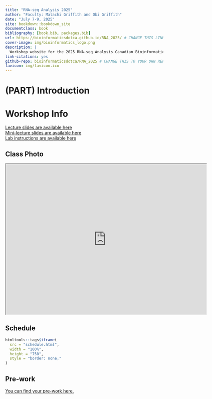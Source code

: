 ```yaml
--- 
title: "RNA-seq Analysis 2025"
author: "Faculty: Malachi Griffith and Obi Griffith"
date: "July 7-9, 2025"
site: bookdown::bookdown_site
documentclass: book
bibliography: [book.bib, packages.bib]
url: https://bioinformaticsdotca.github.io/RNA_2025/ # CHANGE THIS LINK TO YOUR LANDING PAGE LINK
cover-image: img/bioinformatics_logo.png
description: |
  Workshop website for the 2025 RNA-seq Analysis Canadian Bioinformatics Workshop
link-citations: yes
github-repo: bioinformaticsdotca/RNA_2025 # CHANGE THIS TO YOUR OWN REPO
favicon: img/favicon.ico
---
```


# (PART) Introduction {-}

# Workshop Info
[Lecture slides are available here](https://drive.google.com/drive/folders/1Tnb-PBaisxxURp3YlJIi0a9ltXqm7xsW)  
[Mini-lecture slides are available here](https://drive.google.com/drive/folders/1tjvdLh-YG_glR05k4xq1ZCRWb3OG4nBw)  
[Lab instructions are available here](rnabio.org)

## Class Photo

<iframe src="https://drive.google.com/file/d/1Eu7eAB7KcTrwjucIR86GKepeREwRx0iy/preview" width="640" height="480" allow="autoplay"></iframe>

## Schedule

```r
htmltools::tags$iframe(
  src = "schedule.html",
  width = "100%",
  height = "750",
  style = "border: none;"
)
``` 
## Pre-work

[You can find your pre-work here.](https://docs.google.com/forms/d/e/1FAIpQLSfiHztWIonpGIAVOmfhpFQfpGBBVzYGGmEbh1a4X05WPYJojg/viewform?usp=sf_link)

